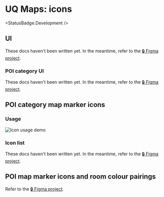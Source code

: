 
<Meta title="Deliverables/UQ Maps/0 Icons" />

# UQ Maps: icons

<StatusBadge.Development />

## UI

These docs haven't been written yet. In the meantime, refer to the [🔒 Figma project][1].

### POI category UI

These docs haven't been written yet. In the meantime, refer to the [🔒 Figma project][1].

## POI category map marker icons

### Usage

![Icon usage demo](images/app-maps/icon-usage-demo.png)

### Icon list

These docs haven't been written yet. In the meantime, refer to the [🔒 Figma project][1].

## POI map marker icons and room colour pairings

Refer to the [🔒 Figma project][1].

[1]: https://www.figma.com/file/MKgUvdM8E2jOwF80Qwg8Ha/UQ-Maps-Icon-Export?node-id=0%3A1
